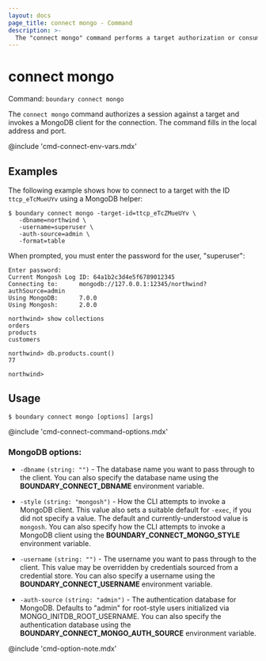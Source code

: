 ```yaml
---
layout: docs
page_title: connect mongo - Command
description: >-
  The "connect mongo" command performs a target authorization or consumes an existing authorization token, and then launches a proxied MongoDB connection.
---
```


# connect mongo

Command: `boundary connect mongo`

The `connect mongo` command authorizes a session against a target and invokes a MongoDB client for the connection.
The command fills in the local address and port.

@include 'cmd-connect-env-vars.mdx'


## Examples

The following example shows how to connect to a target with the ID `ttcp_eTcMueUYv` using a MongoDB helper:

```shell-session
$ boundary connect mongo -target-id=ttcp_eTcZMueUYv \
   -dbname=northwind \
   -username=superuser \
   -auth-source=admin \
   -format=table
```

When prompted, you must enter the password for the user, "superuser":

<CodeBlockConfig hideClipboard>

```plaintext
Enter password:
Current Mongosh Log ID:	64a1b2c3d4e5f6789012345
Connecting to:		mongodb://127.0.0.1:12345/northwind?authSource=admin
Using MongoDB:		7.0.0
Using Mongosh:		2.0.0

northwind> show collections
orders
products
customers

northwind> db.products.count()
77

northwind>
```

</CodeBlockConfig>

## Usage

<CodeBlockConfig hideClipboard>

```shell-session
$ boundary connect mongo [options] [args]
```

</CodeBlockConfig>

@include 'cmd-connect-command-options.mdx'

### MongoDB options:

- `-dbname` `(string: "")` - The database name you want to pass through to the client.
You can also specify the database name using the **BOUNDARY_CONNECT_DBNAME** environment variable.

- `-style`  `(string: "mongosh")` - How the CLI attempts to invoke a MongoDB client.
This value also sets a suitable default for `-exec`, if you did not specify a value.
The default and currently-understood value is `mongosh`.
You can also specify how the CLI attempts to invoke a MongoDB client using the **BOUNDARY_CONNECT_MONGO_STYLE** environment variable.

- `-username`  `(string: "")` - The username you want to pass through to the client.
This value may be overridden by credentials sourced from a credential store.
You can also specify a username using the **BOUNDARY_CONNECT_USERNAME** environment variable.

- `-auth-source` `(string: "admin")` - The authentication database for MongoDB.
Defaults to "admin" for root-style users initialized via MONGO_INITDB_ROOT_USERNAME.
You can also specify the authentication database using the **BOUNDARY_CONNECT_MONGO_AUTH_SOURCE** environment variable.

@include 'cmd-option-note.mdx' 